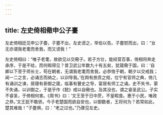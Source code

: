 ```yaml
---
---
---
```

title: 左史倚相儆申公子亹
---


左史倚相廷见申公子亹，子亹不出，左史谤之，举伯以告。子亹怒而出，曰：“女无亦谓我老耄而舍我，而又谤我！”

左史倚相曰：“唯子老耄，故欲见以交儆子。若子方壮，能经营百事，倚相将奔走承序，于是不给，而何暇得见？昔卫武公年数九十有五矣，犹箴儆于国，曰：‘自卿以下至于师长士，苟在朝者，无谓我老耄而舍我，必恭恪于朝，朝夕以交戒我；闻一二之言，必诵志而纳之，以训导我。’在舆有旅贲之规，位宁有官师之典，倚几有诵训之谏，居寝有亵御之箴，临事有瞽史之导，宴居有师工之诵。史不失书，蒙不失诵，以训御之，于是乎作《懿》戒以自儆也。及其没也，谓之睿圣武公。子实不睿圣，于倚相何害。《周书》曰：‘文王至于日中昃，不皇暇食。惠于小民，唯政之恭。’文王犹不敢骄。今子老楚国而欲自安也，以御数者，王将何为？若常如此，楚其难哉！”子亹惧，曰：“老之过也。”乃骤见左史。

